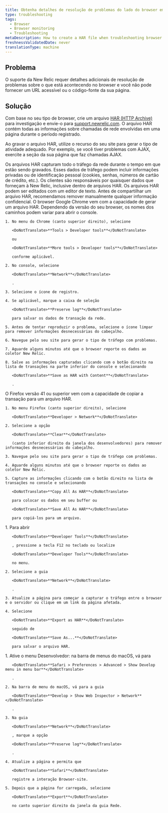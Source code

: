 ```yaml
---
title: Obtenha detalhes de resolução de problemas do lado do browser em um arquivo HAR
type: troubleshooting
tags:
  - Browser
  - Browser monitoring
  - Troubleshooting
metaDescription: How to create a HAR file when troubleshooting browser.
freshnessValidatedDate: never
translationType: machine
---
```


## Problema

O suporte da New Relic requer detalhes adicionais de resolução de problemas sobre o que está acontecendo no browser e você não pode fornecer um URL acessível ou o código-fonte da sua página.

## Solução

Com base no seu tipo de browser, crie um arquivo [HAR (HTTP Archive)](https://dvcs.w3.org/hg/webperf/raw-file/tip/specs/HAR/Overview.html) para investigação e envie-o para [support.newrelic.com](https://support.newrelic.com/). O arquivo HAR contém todas as informações sobre chamadas de rede envolvidas em uma página durante o período registrado.

Ao gravar o arquivo HAR, utilize o recurso do seu site para gerar o tipo de atividade adequado. Por exemplo, se você tiver problemas com AJAX, exercite a seção da sua página que faz chamadas AJAX.

<Callout variant="important">
  Os arquivos HAR capturam todo o tráfego da rede durante o tempo em que estão sendo gravados. Esses dados de tráfego podem incluir informações privadas ou de identificação pessoal (cookies, senhas, números de cartão de crédito, etc.). Os clientes são responsáveis por quaisquer dados que forneçam à New Relic, inclusive dentro de arquivos HAR. Os arquivos HAR podem ser editados com um editor de texto. Antes de compartilhar um arquivo HAR, recomendamos remover manualmente qualquer informação confidencial.
</Callout>

<CollapserGroup>
  <Collapser
    id="chrome"
    title="Chrome"
  >
    O browser Google Chrome vem com a capacidade de gerar um arquivo HAR. Dependendo da versão do seu browser, os nomes dos caminhos podem variar para abrir o console.

    1. No menu do Chrome (canto superior direito), selecione

       <DoNotTranslate>**Tools > Developer tools**</DoNotTranslate>

       ou

       <DoNotTranslate>**More tools > Developer tools**</DoNotTranslate>

       conforme aplicável.

    2. No console, selecione

       <DoNotTranslate>**Network**</DoNotTranslate>

       .

    3. Selecione o ícone de registro.

    4. Se aplicável, marque a caixa de seleção

       <DoNotTranslate>**Preserve log**</DoNotTranslate>

       para salvar os dados de transação da rede.

    5. Antes de tentar reproduzir o problema, selecione o ícone limpar para remover informações desnecessárias do cabeçalho.

    6. Navegue pelo seu site para gerar o tipo de tráfego com problemas.

    7. Aguarde alguns minutos até que o browser reporte os dados ao coletor New Relic.

    8. Salve as informações capturadas clicando com o botão direito na lista de transações na parte inferior do console e selecionando

       <DoNotTranslate>**Save as HAR with Content**</DoNotTranslate>

       .
  </Collapser>

  <Collapser title="Firefox versão 41.x e superior">
    O Firefox versão 41 ou superior vem com a capacidade de copiar a transação para um arquivo HAR.

    1. No menu Firefox (canto superior direito), selecione

       <DoNotTranslate>**Developer > Network**</DoNotTranslate>

    2. Selecione a opção

       <DoNotTranslate>**Clear**</DoNotTranslate>

       (canto inferior direito da janela dos desenvolvedores) para remover informações desnecessárias do cabeçalho.

    3. Navegue pelo seu site para gerar o tipo de tráfego com problemas.

    4. Aguarde alguns minutos até que o browser reporte os dados ao coletor New Relic.

    5. Capture as informações clicando com o botão direito na lista de transações no console e selecionando

       <DoNotTranslate>**Copy All As HAR**</DoNotTranslate>

       para colocar os dados em seu buffer ou

       <DoNotTranslate>**Save All As HAR**</DoNotTranslate>

       para copiá-los para um arquivo.
  </Collapser>

  <Collapser title="Microsoft borda">
    1. Para abrir

       <DoNotTranslate>**Developer Tools**</DoNotTranslate>

       , pressione a tecla F12 no teclado ou localize

       <DoNotTranslate>**Developer Tools**</DoNotTranslate>

       no menu.

    2. Selecione a guia

       <DoNotTranslate>**Network**</DoNotTranslate>

       .

    3. Atualize a página para começar a capturar o tráfego entre o browser e o servidor ou clique em um link da página afetada.

    4. Selecione

       <DoNotTranslate>**Export as HAR**</DoNotTranslate>

       seguido de

       <DoNotTranslate>**Save As...**</DoNotTranslate>

       para salvar o arquivo HAR.
  </Collapser>

  <Collapser title="Safári da Apple">
    1. Ative o menu Desenvolvedor: na barra de menus do macOS, vá para

       <DoNotTranslate>**Safari > Preferences > Advanced > Show Develop menu in menu bar**</DoNotTranslate>

       .

    2. Na barra de menu do macOS, vá para a guia

       <DoNotTranslate>**Develop > Show Web Inspector > Network**</DoNotTranslate>

       .

    3. Na guia

       <DoNotTranslate>**Network**</DoNotTranslate>

       , marque a opção

       <DoNotTranslate>**Preserve log**</DoNotTranslate>

       .

    4. Atualize a página e permita que

       <DoNotTranslate>**Safari**</DoNotTranslate>

       registre a interação Browser-site.

    5. Depois que a página for carregada, selecione

       <DoNotTranslate>**Export**</DoNotTranslate>

       no canto superior direito da janela da guia Rede.
  </Collapser>
</CollapserGroup>